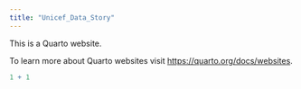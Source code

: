 ```yaml
---
title: "Unicef_Data_Story"
---
```


This is a Quarto website.

To learn more about Quarto websites visit <https://quarto.org/docs/websites>.

```r
1 + 1
```
